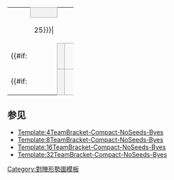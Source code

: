 {| border=0 cellpadding=0 cellspacing=0 style="font-size: 90%; margin:1em 2em 1em 1em;"
| 
| colspan="3" style="text-align:center;border:1px solid #aaa;background-color:#f2f2f2;" |{{{RD1|决赛}}}

|-
| height=7|
| width={{{seed-width|25}}}|
| width={{{team-width|125}}}|
| width={{{score-width|25}}}|

|-
|
{{#if:{{{RD1-seed1|}}}
|
<td style="text-align:center;background-color:#f2f2f2;border-width:1px 1px 0px 1px; border-style:solid; border-color:#aaa #aaa #aaa #aaa;"> {{{RD1-seed1}}}</td>
<td style="border-width:1px 0px 0px 1px; border-style:solid; border-color:#aaa #aaa #aaa #aaa;background-color:#f9f9f9;"> &nbsp;{{{RD1-team1|&nbsp;}}}</td>
|
<td colspan="2" style="border-width:1px 0px 0px 1px; border-style:solid; border-color:#aaa #aaa #aaa #aaa;background-color:#f9f9f9;"> &nbsp;{{{RD1-team1|&nbsp;}}}</td>
}}
<td style="text-align:center;border-width: 1px 1px 0px 1px; border-style:solid; border-color:#aaa #aaa #aaa #aaa;background-color:#f9f9f9;"> {{{RD1-score1|&nbsp;}}} </td>

|-
|
{{#if:{{{RD1-seed2|}}}
|
<td style="text-align:center;background-color:#f2f2f2;border:1px solid #aaa;"> {{{RD1-seed2}}}</td>
<td style="border-width:1px 0px 1px 1px; border-style:solid; border-color:#aaa #aaa #aaa #aaa;background-color:#f9f9f9;"> &nbsp;{{{RD1-team2|&nbsp;}}}</td>
|
<td colspan="2" style="border-width:1px 0px 1px 1px; border-style:solid; border-color:#aaa #aaa #aaa #aaa;background-color:#f9f9f9;"> &nbsp;{{{RD1-team2|&nbsp;}}}</td>
}}
<td style="text-align:center;border-width: 1px 1px 1px 1px; border-style:solid; border-color:#aaa #aaa #aaa #aaa;background-color:#f9f9f9;"> {{{RD1-score2|&nbsp;}}}</td>
|}<noinclude>
==参见==
*[[Template:4TeamBracket-Compact-NoSeeds-Byes]]
*[[Template:8TeamBracket-Compact-NoSeeds-Byes]]
*[[Template:16TeamBracket-Compact-NoSeeds-Byes]]
*[[Template:32TeamBracket-Compact-NoSeeds-Byes]]

[[Category:對陣形勢圖模板]]
</noinclude>